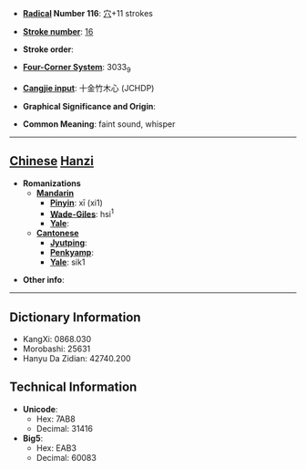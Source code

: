 * '''[[Wiktionary:Chinese radical index| Radical]] Number 116''': [[Wiktionary:Chinese radical index 穴|穴]]+11 strokes

* '''[[Wiktionary:Chinese total strokes index|Stroke number]]''': [[Wiktionary:Chinese total strokes index 16|16]]

* '''Stroke order''': 

* '''[[Wiktionary:Chinese four corner index|Four-Corner System]]''': 3033<sub>9</sub>

* '''[[Wiktionary:Chinese Cangjie index|Cangjie input]]''': 十金竹木心 (JCHDP)

* '''Graphical Significance and Origin''': 

* '''Common Meaning''': faint sound, whisper

----

== [[Chinese]] [[Hanzi]] ==

* '''Romanizations'''
** '''[[Mandarin]]'''
*** '''[[Pinyin]]''': xī (xi1)
*** '''[[Wade-Giles]]''': hsi<sup>1</sup>
*** '''[[Yale]]''': 
** '''[[Cantonese]]'''
*** '''[[Jyutping]]''':
*** '''[[Penkyamp]]''': 
*** '''[[Yale]]''': sik1

* '''Other info''': 

----

== Dictionary Information ==

* KangXi: 0868.030
* Morobashi: 25631
* Hanyu Da Zidian: 42740.200

== Technical Information ==

* '''Unicode''':
** Hex: 7AB8
** Decimal: 31416
* '''Big5''':
** Hex: EAB3
** Decimal: 60083